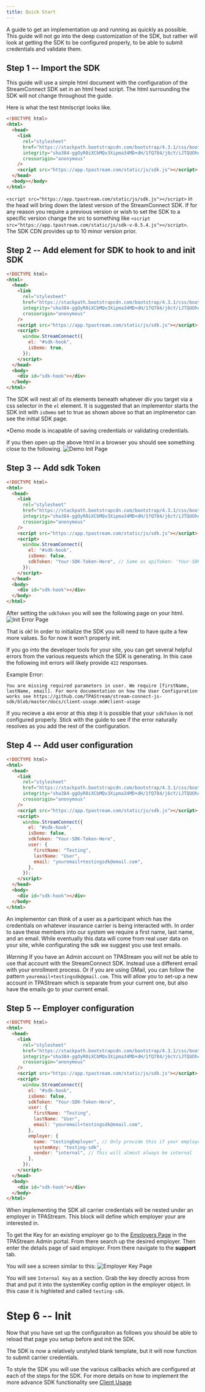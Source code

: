 ---
title: Quick Start
---

A guide to get an implementation up and running as quickly as possible. This guide
will not go into the deep customization of the SDK, but rather will look at getting
the SDK to be configured properly, to be able to submit credentials and validate them.

## Step 1 -- Import the SDK

This guide will use a simple html document with the configuration of the StreamConnect SDK set in an html head script.
The html surrounding the SDK will not change throughout the guide.

Here is what the test htmlscript looks like.

```html
<!DOCTYPE html>
<html>
  <head>
    <link
      rel="stylesheet"
      href="https://stackpath.bootstrapcdn.com/bootstrap/4.3.1/css/bootstrap.min.css"
      integrity="sha384-ggOyR0iXCbMQv3Xipma34MD+dH/1fQ784/j6cY/iJTQUOhcWr7x9JvoRxT2MZw1T"
      crossorigin="anonymous"
    />
    <script src="https://app.tpastream.com/static/js/sdk.js"></script>
  </head>
  <body></body>
</html>
```

`<script src="https://app.tpastream.com/static/js/sdk.js"></script>` in the head will bring down the latest version of the StreamConnect SDK. If for any reason you require a previous version or wish to set the SDK to a specific version change the src to something like
`<script src="https://app.tpastream.com/static/js/sdk-v-0.5.4.js"></script>`. The SDK CDN provides up to 10 minor version prior.

## Step 2 -- Add element for SDK to hook to and init SDK

```html
<!DOCTYPE html>
<html>
  <head>
    <link
      rel="stylesheet"
      href="https://stackpath.bootstrapcdn.com/bootstrap/4.3.1/css/bootstrap.min.css"
      integrity="sha384-ggOyR0iXCbMQv3Xipma34MD+dH/1fQ784/j6cY/iJTQUOhcWr7x9JvoRxT2MZw1T"
      crossorigin="anonymous"
    />
    <script src="https://app.tpastream.com/static/js/sdk.js"></script>
    <script>
      window.StreamConnect({
        el: "#sdk-hook",
        isDemo: true,
      });
    </script>
  </head>
  <body>
    <div id="sdk-hook"></div>
  </body>
</html>
```

The SDK will nest all of its elements beneath whatever div you target via a css selector in the `el` element. It is suggested
that an implementor starts the SDK init with `isDemo` set to true as shown above so that an implmenetor can see the initial SDK page.

\*Demo mode is incapable of saving credentials or validating credentials.

If you then open up the above html in a browser you should see something close to the following.
![Demo Init Page](quickstart-screenshots/demo-init-page.png)

## Step 3 -- Add sdk Token

```html
<!DOCTYPE html>
<html>
  <head>
    <link
      rel="stylesheet"
      href="https://stackpath.bootstrapcdn.com/bootstrap/4.3.1/css/bootstrap.min.css"
      integrity="sha384-ggOyR0iXCbMQv3Xipma34MD+dH/1fQ784/j6cY/iJTQUOhcWr7x9JvoRxT2MZw1T"
      crossorigin="anonymous"
    />
    <script src="https://app.tpastream.com/static/js/sdk.js"></script>
    <script>
      window.StreamConnect({
        el: "#sdk-hook",
        isDemo: false,
        sdkToken: "Your-SDK-Token-Here", // Same as apiToken: 'Your-SDK-Token-Here'
      });
    </script>
  </head>
  <body>
    <div id="sdk-hook"></div>
  </body>
</html>
```

After setting the `sdkToken` you will see the following page on your html.
![Init Error Page](quickstart-screenshots/error-init-page.png)

That is ok! In order to initialize the SDK you will need to have quite a few more values. So for now it won't properly init.

If you go into the developer tools for your site, you can get several helpful errors from the various requests which the SDK
is generating. In this case the following init errors will likely provide `422` responses.

Example Error:

```
You are missing required parameters in user. We require [firstName, lastName, email]. For more documentation on how the User Configuration works see https://github.com/TPAStream/stream-connect-js-sdk/blob/master/docs/client-usage.md#client-usage
```

If you recieve a `404` error at this step it is possible that your `sdkToken` is not configured properly. Stick with the guide to see
if the error naturally resolves as you add the rest of the configuration.

## Step 4 -- Add user configuration

```html
<!DOCTYPE html>
<html>
  <head>
    <link
      rel="stylesheet"
      href="https://stackpath.bootstrapcdn.com/bootstrap/4.3.1/css/bootstrap.min.css"
      integrity="sha384-ggOyR0iXCbMQv3Xipma34MD+dH/1fQ784/j6cY/iJTQUOhcWr7x9JvoRxT2MZw1T"
      crossorigin="anonymous"
    />
    <script src="https://app.tpastream.com/static/js/sdk.js"></script>
    <script>
      window.StreamConnect({
        el: "#sdk-hook",
        isDemo: false,
        sdkToken: "Your-SDK-Token-Here",
        user: {
          firstName: "Testing",
          lastName: "User",
          email: "youremail+testingsdk@email.com",
        },
      });
    </script>
  </head>
  <body>
    <div id="sdk-hook"></div>
  </body>
</html>
```

An implementor can think of a user as a participant which has the credentials on whatever insurance carrier is being interacted with.
In order to save these members into our system we require a first name, last name, and an email. While eventually this data will
come from real user data on your site, while configurating the sdk we suggest you use test emails.

_Warning_ If you have an Admin account on TPAStream you will not be able to use that account with the StreamConnect SDK. Instead use
a different email with your enrollment process. Or if you are using GMail, you can follow the pattern `youremail+testingsdk@gmail.com`.
This will allow you to set-up a new account in TPAStream which is separate from your current one, but also have the emails go to
your current email.

## Step 5 -- Employer configuration

```html
<!DOCTYPE html>
<html>
  <head>
    <link
      rel="stylesheet"
      href="https://stackpath.bootstrapcdn.com/bootstrap/4.3.1/css/bootstrap.min.css"
      integrity="sha384-ggOyR0iXCbMQv3Xipma34MD+dH/1fQ784/j6cY/iJTQUOhcWr7x9JvoRxT2MZw1T"
      crossorigin="anonymous"
    />
    <script src="https://app.tpastream.com/static/js/sdk.js"></script>
    <script>
      window.StreamConnect({
        el: "#sdk-hook",
        isDemo: false,
        sdkToken: "Your-SDK-Token-Here",
        user: {
          firstName: "Testing",
          lastName: "User",
          email: "youremail+testingsdk@email.com",
        },
        employer: {
          name: "testingEmployer", // Only provide this if your employer does not exist in TPAStream yet.
          systemKey: "testing-sdk",
          vendor: "internal", // This will almost always be internal
        },
      });
    </script>
  </head>
  <body>
    <div id="sdk-hook"></div>
  </body>
</html>
```

When implementing the SDK all carrier credentials will be nested under an employer in TPAStream. This block will define which
employer your are interested in.

To get the Key for an existing employer go to the [Employers Page](https://app.tpastream.com/b/employers) in the TPAStream Admin portal. From there search up the desired employer. Then enter the details page of said employer. From there navigate to the **support** tab.

You will see a screen similar to this:
![Employer Key Page](quickstart-screenshots/employer-key-page.png)

You will see `Internal Key` as a section. Grab the key directly across from that and put it into the systemKey config option in the employer object. In this case it is highleted and called `testing-sdk`.

# Step 6 -- Init

Now that you have set up the configuraiton as follows you should be able to reload that page you setup before and init the SDK.

The SDK is now a relatively unstyled blank template, but it will now function to submit carrier credentials.

To style the SDK you will use the various callbacks which are configured at each of the steps for the SDK.
For more details on how to implement the more advance SDK functionality see [Client Usage](client-usage.md)
